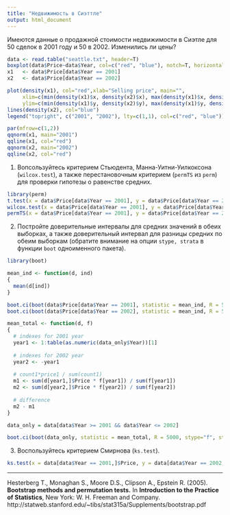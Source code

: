 ```yaml
---
title: "Недвижимость в Сиэттле"
output: html_document
---
```

Имеются данные о продажной стоимости недвижимости в Сиэтле для 50 сделок в 2001 году и 50 в 2002.
Изменились ли цены?

```r
data <- read.table("seattle.txt", header=T)
boxplot(data$Price~data$Year, col=c("red", "blue"), notch=T, horizontal=T, xlab="Selling price", ylab="Year")
x1   <- data$Price[data$Year == 2001]
x2   <- data$Price[data$Year == 2002]
```

```r
plot(density(x1), col="red",xlab="Selling price", main="",
     xlim=c(min(density(x1)$x, density(x2)$x), max(density(x1)$x, density(x2)$x)), 
     ylim=c(min(density(x1)$y, density(x2)$y), max(density(x1)$y, density(x2)$y)))
lines(density(x2), col="blue")
legend("topright", c("2001", "2002"), lty=c(1,1), col=c("red", "blue"))

par(mfrow=c(1,2))
qqnorm(x1, main="2001")
qqline(x1, col="red")
qqnorm(x2, main="2002")
qqline(x2, col="red")
```


1. Вопсользуйтесь критерием Стьюдента, Манна-Уитни-Уилкоксона (`wilcox.test`), а также перестановочным критерием (`permTS` из `perm`) для проверки гипотезы о равенстве средних.

```r
library(perm)
t.test(x = data$Price[data$Year == 2001], y = data$Price[data$Year == 2002])
wilcox.test(x = data$Price[data$Year == 2001], y = data$Price[data$Year == 2002])
permTS(x = data$Price[data$Year == 2001], y = data$Price[data$Year == 2002])
```

2. Постройте доверительные интервалы для средних значений в обеих выборках, а также доверительный интервал для разницы средних по обеим выборкам (обратите внимание на опции `stype, strata`  в функции `boot` одноименного пакета). 

```r
library(boot)

mean_ind <- function(d, ind)
{
  mean(d[ind])
}

boot.ci(boot(data$Price[data$Year == 2001], statistic = mean_ind, R = 5000), type=c("norm", "basic"))
boot.ci(boot(data$Price[data$Year == 2002], statistic = mean_ind, R = 5000),type=c("norm", "basic"))
```

```r
mean_total <- function(d, f)
{
  # indexes for 2001 year
  year1 <- 1:table(as.numeric(data_only$Year))[1]
  
  # indexes for 2002 year
  year2 <- -year1
  
  # count1*price1 / sum(count1)
  m1 <- sum(d[year1,]$Price * f[year1]) / sum(f[year1])
  m2 <- sum(d[year2,]$Price * f[year2]) / sum(f[year2])
  
  # difference
  m2 - m1
}

data_only = data[data$Year >= 2001 && data$Year <= 2002]

boot.ci(boot(data_only, statistic = mean_total, R = 5000, stype="f", strata = data_only$Year), type = c("norm", "basic"))

```

3. Воcпользуйтесь критерием Смирнова (`ks.test`). 
```r
ks.test(x = data[data$Year == 2001,]$Price, y = data[data$Year == 2002,]$Price)
```


**************
Hesterberg T., Monaghan S., Moore D.S., Clipson A., Epstein R. (2005). **Bootstrap methods and permutation tests.** In **Introduction to the Practice of Statistics**, New York: W. H. Freeman and Company. http://statweb.stanford.edu/~tibs/stat315a/Supplements/bootstrap.pdf

